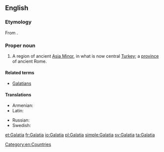 ==English==
{{wikipedia}}

===Etymology===
From {{etyl|grc|en}} {{term|Γαλατία||sc=polytonic|tr=Galatia|lang=grc}}.

===Proper noun===
{{en-proper noun}}

# A region of ancient [[Asia Minor]], in what is now central [[Turkey]]; a [[province]] of ancient Rome.

====Related terms====
* [[Galatians]]

====Translations====
{{trans-top|region}}
* Armenian: {{t-|hy|Գաղատիա|tr=Gaġatia}}
* Latin: {{t|la|Galatia|f}}
{{trans-mid}}
* Russian: {{t+|ru|Галатия|f|tr=Galatija}}
* Swedish: {{t|sv|Galatien|n}}
{{trans-bottom}}

[[Category:en:Countries]]

[[et:Galatia]]
[[fr:Galatia]]
[[io:Galatia]]
[[pl:Galatia]]
[[simple:Galatia]]
[[sv:Galatia]]
[[ta:Galatia]]